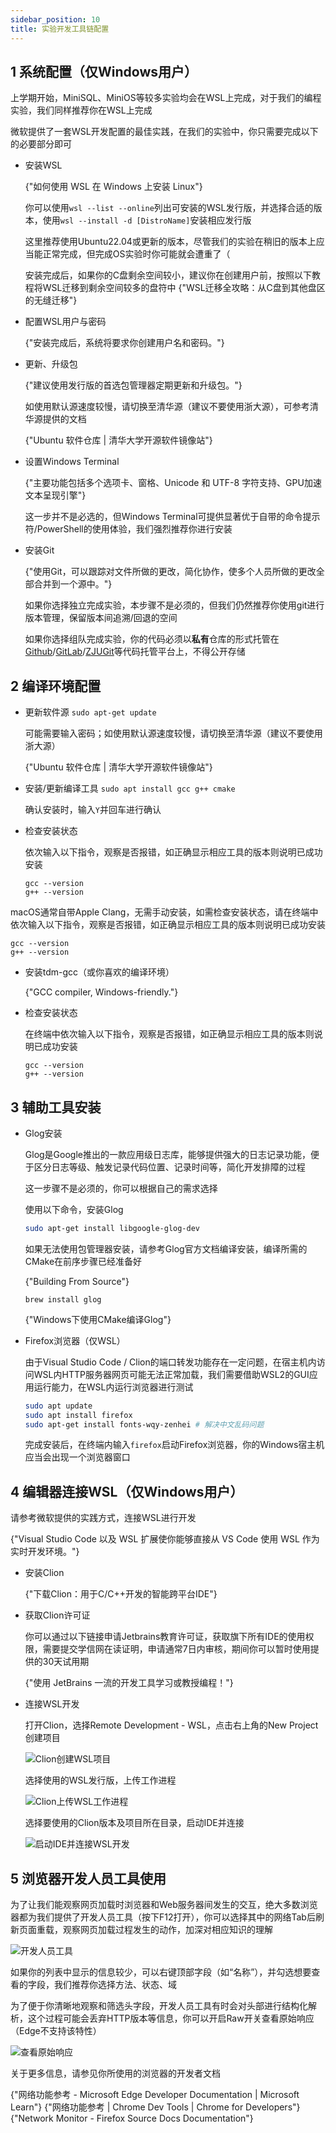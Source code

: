 ```yaml
---
sidebar_position: 10
title: 实验开发工具链配置
---
```



## 1 系统配置（仅Windows用户）

上学期开始，MiniSQL、MiniOS等较多实验均会在WSL上完成，对于我们的编程实验，我们同样推荐你在WSL上完成

微软提供了一套WSL开发配置的最佳实践，在我们的实验中，你只需要完成以下的必要部分即可

* 安装WSL

  <LinkCard title="安装WSL" url="https://learn.microsoft.com/zh-cn/windows/wsl/install"  icon="https://learn.microsoft.com/favicon.ico">
  {"如何使用 WSL 在 Windows 上安装 Linux"}
  </LinkCard>



  你可以使用`wsl --list --online`列出可安装的WSL发行版，并选择合适的版本，使用`wsl --install -d [DistroName]`安装相应发行版

  这里推荐使用Ubuntu22.04或更新的版本，尽管我们的实验在稍旧的版本上应当能正常完成，但完成OS实验时你可能就会遭重了（

  安装完成后，如果你的C盘剩余空间较小，建议你在创建用户前，按照以下教程将WSL迁移到剩余空间较多的盘符中
  <LinkCard title="迁移WSL到其他磁盘" url="https://developer.baidu.com/article/details/3335475"  icon="https://developer-resource.bj.bcebos.com/images/developerLogo.ico">
  {"WSL迁移全攻略：从C盘到其他盘区的无缝迁移"}
  </LinkCard>



* 配置WSL用户与密码

  <LinkCard title="配置WSL用户与密码" url="https://learn.microsoft.com/zh-cn/windows/wsl/setup/environment?source=recommendations#set-up-your-linux-username-and-password"  icon="https://learn.microsoft.com/favicon.ico">
  {"安装完成后，系统将要求你创建用户名和密码。"}
  </LinkCard>


* 更新、升级包

  <LinkCard title="更新、升级包" url="https://learn.microsoft.com/zh-cn/windows/wsl/setup/environment?source=recommendations#update-and-upgrade-packages"  icon="https://learn.microsoft.com/favicon.ico">
  {"建议使用发行版的首选包管理器定期更新和升级包。"}
  </LinkCard>



  如使用默认源速度较慢，请切换至清华源（建议不要使用浙大源），可参考清华源提供的文档

  <LinkCard title="Ubuntu 软件仓库" url="https://mirrors.tuna.tsinghua.edu.cn/help/ubuntu/"  icon="https://mirrors.tuna.tsinghua.edu.cn/static/img/favicon.png">
  {"Ubuntu 软件仓库 | 清华大学开源软件镜像站"}
  </LinkCard>




* 设置Windows Terminal

  <LinkCard title="设置Windows Terminal" url="https://learn.microsoft.com/zh-cn/windows/wsl/setup/environment?source=recommendations#set-up-windows-terminal"  icon="https://learn.microsoft.com/favicon.ico">
  {"主要功能包括多个选项卡、窗格、Unicode 和 UTF-8 字符支持、GPU加速文本呈现引擎"}</LinkCard>


  这一步并不是必选的，但Windows Terminal可提供显著优于自带的命令提示符/PowerShell的使用体验，我们强烈推荐你进行安装

* 安装Git

  <LinkCard title="使用 Git 设置版本管理" url="https://learn.microsoft.com/zh-cn/windows/wsl/tutorials/wsl-git"  icon="https://learn.microsoft.com/favicon.ico">
  {"使用Git，可以跟踪对文件所做的更改，简化协作，使多个人员所做的更改全部合并到一个源中。"}</LinkCard>


  如果你选择独立完成实验，本步骤不是必须的，但我们仍然推荐你使用git进行版本管理，保留版本间追溯/回退的空间

  如果你选择组队完成实验，你的代码必须以**私有**仓库的形式托管在[Github](https://github.com/)/[GitLab](https://gitlab.com/users/sign_in)/[ZJUGit](https://git.zju.edu.cn)等代码托管平台上，不得公开存储

## 2 编译环境配置


<Tabs className="unique-tabs"  groupId="operating-systems">
  <TabItem value="Linux">

* 更新软件源 `sudo apt-get update`

  可能需要输入密码；如使用默认源速度较慢，请切换至清华源（建议不要使用浙大源）

  <LinkCard title="Ubuntu 软件仓库" url="https://mirrors.tuna.tsinghua.edu.cn/help/ubuntu/"  icon="https://mirrors.tuna.tsinghua.edu.cn/static/img/favicon.png">
  {"Ubuntu 软件仓库 | 清华大学开源软件镜像站"}</LinkCard>


* 安装/更新编译工具 `sudo apt install gcc g++ cmake`

  确认安装时，输入`Y`并回车进行确认

* 检查安装状态

  依次输入以下指令，观察是否报错，如正确显示相应工具的版本则说明已成功安装

  ```
  gcc --version
  g++ --version
  ```

</TabItem>
<TabItem value="macOS">

macOS通常自带Apple Clang，无需手动安装，如需检查安装状态，请在终端中依次输入以下指令，观察是否报错，如正确显示相应工具的版本则说明已成功安装

```
gcc --version
g++ --version
```

</TabItem>
<TabItem value="Windows">

* 安装tdm-gcc（或你喜欢的编译环境）

  <LinkCard title="tdm-gcc" url="https://jmeubank.github.io/tdm-gcc/"  icon="https://jmeubank.github.io/tdm-gcc/favicon.png">
  {"GCC compiler, Windows-friendly."}
  </LinkCard>


* 检查安装状态

  在终端中依次输入以下指令，观察是否报错，如正确显示相应工具的版本则说明已成功安装

  ```
  gcc --version
  g++ --version
  ```
</TabItem>
</Tabs>

## 3 辅助工具安装

* Glog安装

  Glog是Google推出的一款应用级日志库，能够提供强大的日志记录功能，便于区分日志等级、触发记录代码位置、记录时间等，简化开发排障的过程

  这一步骤不是必须的，你可以根据自己的需求选择

  <Tabs className="unique-tabs"  groupId="operating-systems">
  <TabItem value="Linux">

  使用以下命令，安装Glog

  ```bash
  sudo apt-get install libgoogle-glog-dev
  ```

  如果无法使用包管理器安装，请参考Glog官方文档编译安装，编译所需的CMake在前序步骤已经准备好

  <LinkCard title="Google Logging Library" url="https://google.github.io/glog/stable/build/#bazel"  icon="https://google.github.io/glog/stable/assets/images/favicon.png">
  {"Building From Source"}
  </LinkCard>

  </TabItem>
  <TabItem value="macOS">

  ```
  brew install glog
  ```
  </TabItem>
  <TabItem value="Windows">

  <LinkCard title="window下glog编译" url="https://www.cnblogs.com/cyssmile/p/14570719.html"  icon="https://jmeubank.github.io/tdm-gcc/favicon.png">{"Windows下使用CMake编译Glog"}</LinkCard>

  </TabItem>
  </Tabs>

* Firefox浏览器（仅WSL）

  由于Visual Studio Code / Clion的端口转发功能存在一定问题，在宿主机内访问WSL内HTTP服务器网页可能无法正常加载，我们需要借助WSL2的GUI应用运行能力，在WSL内运行浏览器进行测试

  ```bash
  sudo apt update
  sudo apt install firefox
  sudo apt-get install fonts-wqy-zenhei # 解决中文乱码问题
  ```

  完成安装后，在终端内输入`firefox`启动Firefox浏览器，你的Windows宿主机应当会出现一个浏览器窗口



## 4 编辑器连接WSL（仅Windows用户）

<Tabs className="unique-tabs"  groupId="ide">
  <TabItem value="Visual Studio Code用户">


请参考微软提供的实践方式，连接WSL进行开发

<LinkCard title="开始通过适用于 Linux 的 Windows 子系统使用 Visual Studio Code" url="https://learn.microsoft.com/zh-cn/windows/wsl/tutorials/wsl-vscode"  icon="https://learn.microsoft.com/favicon.ico">
{"Visual Studio Code 以及 WSL 扩展使你能够直接从 VS Code 使用 WSL 作为实时开发环境。"}
</LinkCard>
</TabItem>
<TabItem value="Clion用户">

* 安装Clion

  <LinkCard title="下载Clion" url="https://www.jetbrains.com.cn/clion/download/#section=windows"  icon="https://www.jetbrains.com.cn/favicon.ico?r=1234">
  {"下载Clion：用于C/C++开发的智能跨平台IDE"}
  </LinkCard>

* 获取Clion许可证

  你可以通过以下链接申请Jetbrains教育许可证，获取旗下所有IDE的使用权限，需要提交学信网在读证明，申请通常7日内审核，期间你可以暂时使用提供的30天试用期

  <LinkCard title="免费教育许可证" url="https://www.jetbrains.com/zh-cn/community/education/#students/"  icon="https://www.jetbrains.com.cn/favicon.ico?r=1234">
  {"使用 JetBrains 一流的开发工具学习或教授编程！"}
  </LinkCard>

* 连接WSL开发

  打开Clion，选择Remote Development - WSL，点击右上角的New Project创建项目

  ![Clion创建WSL项目](img\image-20241003015818220.png)

  选择使用的WSL发行版，上传工作进程

  ![Clion上传WSL工作进程](img\68CA345B-8929-4828-AE3B-0B5132BD5812.png)

  选择要使用的Clion版本及项目所在目录，启动IDE并连接

  ![启动IDE并连接WSL开发](img\15091AC6-BB5A-4A1E-9299-7DE7EB0F8988.png)

</TabItem>
</Tabs>

## 5 浏览器开发人员工具使用

为了让我们能观察网页加载时浏览器和Web服务器间发生的交互，绝大多数浏览器都为我们提供了开发人员工具（按下F12打开），你可以选择其中的网络Tab后刷新页面重载，观察网页加载过程发生的动作，加深对相应知识的理解

![开发人员工具](img/image-20241028143838447.png)

如果你的列表中显示的信息较少，可以右键顶部字段（如“名称”），并勾选想要查看的字段，我们推荐你选择方法、状态、域

为了便于你清晰地观察和筛选头字段，开发人员工具有时会对头部进行结构化解析，这个过程可能会丢弃HTTP版本等信息，你可以开启Raw开关查看原始响应（Edge不支持该特性）

![查看原始响应](img/image-20241028142906869.png)

关于更多信息，请参见你所使用的浏览器的开发者文档

<Tabs className="unique-tabs"  groupId="browser">
    <TabItem value="Microsoft Edge">
        <LinkCard title="网络功能参考" url="https://learn.microsoft.com/zh-cn/microsoft-edge/devtools-guide-chromium/network/reference"  icon="https://learn.microsoft.com/favicon.ico">
            {"网络功能参考 - Microsoft Edge Developer Documentation | Microsoft Learn"}
        </LinkCard>
    </TabItem>
    <TabItem value="Google Chrome">
        <LinkCard title="网络功能参考" url="https://developer.chrome.com/docs/devtools/network/reference?hl=zh-cn"  icon="https://www.gstatic.com/devrel-devsite/prod/v0e3f58103119c4df6fb3c3977dcfd0cb669bdf6385f895761c1853a4b0b11be9/chrome/images/favicon.png">
            {"网络功能参考 | Chrome Dev Tools | Chrome for Developers"}
        </LinkCard>
    </TabItem>
    <TabItem value="Mozilla Firefox">
        <LinkCard title="Network Monitor" url="https://firefox-source-docs.mozilla.org/devtools-user/network_monitor/"  icon="https://firefox-source-docs.mozilla.org/_static/firefox.ico">
            {"Network Monitor - Firefox  Source Docs Documentation"}
        </LinkCard>
    </TabItem>
</Tabs>
